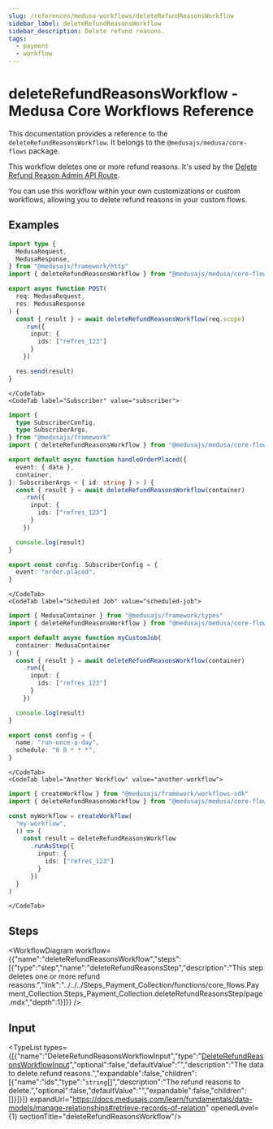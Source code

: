 ```yaml
---
slug: /references/medusa-workflows/deleteRefundReasonsWorkflow
sidebar_label: deleteRefundReasonsWorkflow
sidebar_description: Delete refund reasons.
tags:
  - payment
  - workflow
---
```



# deleteRefundReasonsWorkflow - Medusa Core Workflows Reference

This documentation provides a reference to the `deleteRefundReasonsWorkflow`. It belongs to the `@medusajs/medusa/core-flows` package.

This workflow deletes one or more refund reasons. It's used by the
[Delete Refund Reason Admin API Route](https://docs.medusajs.com/api/admin#refund-reasons\_deleterefundreasonsid).

You can use this workflow within your own customizations or custom workflows, allowing you
to delete refund reasons in your custom flows.

<SourceCodeLink link="https://github.com/medusajs/medusa/blob/e90dcedcd7627c61ed1a823400f734d624eaee05/packages/core/core-flows/src/payment-collection/workflows/delete-refund-reasons.ts#L38" />

## Examples

<CodeTabs group="workflow-exection">
    <CodeTab label="API Route" value="api-route">
    
```ts title="src/api/workflow/route.ts"
import type {
  MedusaRequest,
  MedusaResponse,
} from "@medusajs/framework/http"
import { deleteRefundReasonsWorkflow } from "@medusajs/medusa/core-flows"

export async function POST(
  req: MedusaRequest,
  res: MedusaResponse
) {
  const { result } = await deleteRefundReasonsWorkflow(req.scope)
    .run({
      input: {
        ids: ["refres_123"]
      }
    })

  res.send(result)
}
```

    </CodeTab>
    <CodeTab label="Subscriber" value="subscriber">
    
```ts title="src/subscribers/order-placed.ts"
import {
  type SubscriberConfig,
  type SubscriberArgs,
} from "@medusajs/framework"
import { deleteRefundReasonsWorkflow } from "@medusajs/medusa/core-flows"

export default async function handleOrderPlaced({
  event: { data },
  container,
}: SubscriberArgs < { id: string } > ) {
  const { result } = await deleteRefundReasonsWorkflow(container)
    .run({
      input: {
        ids: ["refres_123"]
      }
    })

  console.log(result)
}

export const config: SubscriberConfig = {
  event: "order.placed",
}
```

    </CodeTab>
    <CodeTab label="Scheduled Job" value="scheduled-job">
    
```ts title="src/jobs/message-daily.ts"
import { MedusaContainer } from "@medusajs/framework/types"
import { deleteRefundReasonsWorkflow } from "@medusajs/medusa/core-flows"

export default async function myCustomJob(
  container: MedusaContainer
) {
  const { result } = await deleteRefundReasonsWorkflow(container)
    .run({
      input: {
        ids: ["refres_123"]
      }
    })

  console.log(result)
}

export const config = {
  name: "run-once-a-day",
  schedule: "0 0 * * *",
}
```

    </CodeTab>
    <CodeTab label="Another Workflow" value="another-workflow">
    
```ts title="src/workflows/my-workflow.ts"
import { createWorkflow } from "@medusajs/framework/workflows-sdk"
import { deleteRefundReasonsWorkflow } from "@medusajs/medusa/core-flows"

const myWorkflow = createWorkflow(
  "my-workflow",
  () => {
    const result = deleteRefundReasonsWorkflow
      .runAsStep({
        input: {
          ids: ["refres_123"]
        }
      })
  }
)
```

    </CodeTab>
  </CodeTabs>

## Steps

<WorkflowDiagram workflow={{"name":"deleteRefundReasonsWorkflow","steps":[{"type":"step","name":"deleteRefundReasonsStep","description":"This step deletes one or more refund reasons.","link":"../../../Steps_Payment_Collection/functions/core_flows.Payment_Collection.Steps_Payment_Collection.deleteRefundReasonsStep/page.mdx","depth":1}]}} />

## Input

<TypeList types={[{"name":"DeleteRefundReasonsWorkflowInput","type":"[DeleteRefundReasonsWorkflowInput](../../../../types/core_flows.DeleteRefundReasonsWorkflowInput/page.mdx)","optional":false,"defaultValue":"","description":"The data to delete refund reasons.","expandable":false,"children":[{"name":"ids","type":"`string`[]","description":"The refund reasons to delete.","optional":false,"defaultValue":"","expandable":false,"children":[]}]}]} expandUrl="https://docs.medusajs.com/learn/fundamentals/data-models/manage-relationships#retrieve-records-of-relation" openedLevel={1} sectionTitle="deleteRefundReasonsWorkflow"/>
